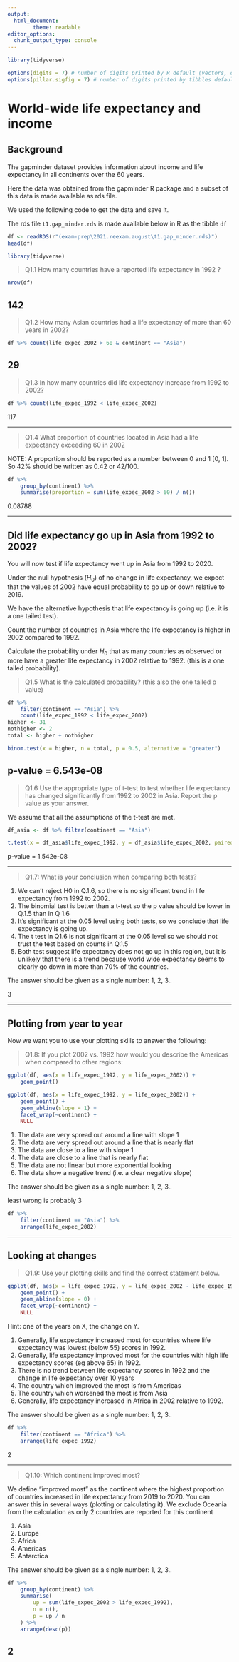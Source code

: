 ```yaml
---
output:
  html_document:
        theme: readable
editor_options: 
  chunk_output_type: console
---
```



```r

library(tidyverse)

options(digits = 7) # number of digits printed by R default (vectors, data.frames, lists)
options(pillar.sigfig = 7) # number of digits printed by tibbles default.
```

# World-wide life expectancy and income

## Background

The gapminder dataset provides information about income and life expectancy in all continents over the 60 years. 

Here the data was obtained from the gapminder R package and a subset of this data is made available as rds file. 

We used the following code to get the data and save it.

The rds file `t1.gap_minder.rds` is made available below in R as the tibble `df`

```r

df <- readRDS(r"(exam-prep\2021.reexam.august\t1.gap_minder.rds)")
head(df)

library(tidyverse)
```

>Q1.1 How many countries have a reported life expectancy in 1992 ?


```r
nrow(df)
```
142
---

>Q1.2 How many Asian countries had a life expectancy of more than 60 years in 2002?

```r
df %>% count(life_expec_2002 > 60 & continent == "Asia")
```
29
---

>Q1.3 In how many countries did life expectancy increase from 1992 to 2002?

```r
df %>% count(life_expec_1992 < life_expec_2002)
```

117

---

>Q1.4 What proportion of countries located in Asia had a life expectancy exceeding 60 in 2002

NOTE: A proportion should be reported as a number between 0 and 1 [0, 1]. So 42% should be written as 0.42 or 42/100.

```r
df %>%
    group_by(continent) %>%
    summarise(proportion = sum(life_expec_2002 > 60) / n())
```

0.08788

---

## Did life expectancy go up in Asia from 1992 to 2002?

You will now test if life expectancy went up in Asia from 1992 to 2020.

Under the null hypothesis ($H_0$) of no change in life expectancy, we expect that the values of 2002 have equal probability to go up or down relative to 2019.

We have the alternative hypothesis that life expectancy is going up (i.e. it is a one tailed test).

Count the number of countries in Asia where the life expectancy is higher in 2002 compared to 1992. 

Calculate the probability under $H_0$ that as many countries as observed or more have a greater life expectancy in 2002 relative to 1992. (this is a one tailed probability).

>Q1.5 What is the calculated probability? (this also the one tailed p value)


```r
df %>%
    filter(continent == "Asia") %>%
    count(life_expec_1992 < life_expec_2002)
higher <- 31
nothigher <- 2
total <- higher + nothigher

binom.test(x = higher, n = total, p = 0.5, alternative = "greater")
```

p-value = 6.543e-08
---

>Q1.6 Use the appropriate type of t-test to test whether life expectancy has changed significantly from 1992 to 2002 in Asia. Report the p value as your answer.

We assume that all the assumptions of the t-test are met.

```r
df_asia <- df %>% filter(continent == "Asia")

t.test(x = df_asia$life_expec_1992, y = df_asia$life_expec_2002, paired = T)
```
p-value = 1.542e-08

---

>Q1.7: What is your conclusion when comparing both tests?

1. We can't reject H0 in Q.1.6, so there is no significant trend in life expectancy from 1992 to 2002.
2. The binomial test is better than a t-test so the p value should be lower in Q.1.5 than in Q 1.6
3. It's significant at the 0.05 level using both tests, so we conclude that life expectancy is going up. 
4. The t test in Q1.6 is not significant at the 0.05 level so we should not trust the test based on counts in Q.1.5 
5. Both test suggest life expectancy does not go up in this region, but it is unlikely that there is a trend because world wide expectancy seems to clearly go down in more than 70% of the countries.

The answer should be given as a single number: 1, 2, 3..

3

---

## Plotting from year to year

Now we want you to use your plotting skills to answer the following:

>Q1.8: If you plot 2002 vs. 1992 how would you describe the Americas when compared to other regions:

```r
ggplot(df, aes(x = life_expec_1992, y = life_expec_2002)) +
    geom_point()

ggplot(df, aes(x = life_expec_1992, y = life_expec_2002)) +
    geom_point() +
    geom_abline(slope = 1) +
    facet_wrap(~continent) +
    NULL
```

1. The data are very spread out around a line with slope 1
2. The data are very spread out around a line that is nearly flat
3. The data are close to a line with slope 1
4. The data are close to a line that is nearly flat
5. The data are not linear but more exponential looking
6. The data show a negative trend (i.e. a clear negative slope)

The answer should be given as a single number: 1, 2, 3..

least wrong is probably 3

```r
df %>%
    filter(continent == "Asia") %>%
    arrange(life_expec_2002)
```

---

## Looking at changes

>Q1.9: Use your plotting skills and find the correct statement below.

```r
ggplot(df, aes(x = life_expec_1992, y = life_expec_2002 - life_expec_1992)) +
    geom_point() +
    geom_abline(slope = 0) +
    facet_wrap(~continent) +
    NULL
```
Hint: one of the years on X, the change on Y.

1. Generally, life expectancy increased most for countries where life expectancy was lowest (below 55) scores in 1992.
2. Generally, life expectancy improved most for the countries with high life expectancy scores (eg above  65) in 1992.
3. There is no trend between life expectancy scores in 1992 and the change in life expectancy over 10 years
4. The country which improved the most is from Americas
5. The country which worsened the most is from Asia
6. Generally, life expectancy increased in Africa in 2002 relative to 1992.

The answer should be given as a single number: 1, 2, 3..


```r
df %>%
    filter(continent == "Africa") %>%
    arrange(life_expec_1992)
```

2

---

>Q1.10: Which continent improved most? 

We define "improved most" as the continent where the highest proportion of countries increased in life expectancy from 2019 to 2020. You can answer this in several ways (plotting or calculating it). We exclude Oceania from the calculation as only 2 countries are reported for this continent

1. Asia
2. Europe
3. Africa
4. Americas 
5. Antarctica

The answer should be given as a single number: 1, 2, 3..

```r
df %>%
    group_by(continent) %>%
    summarise(
        up = sum(life_expec_2002 > life_expec_1992),
        n = n(),
        p = up / n
    ) %>%
    arrange(desc(p))
```

2
---


